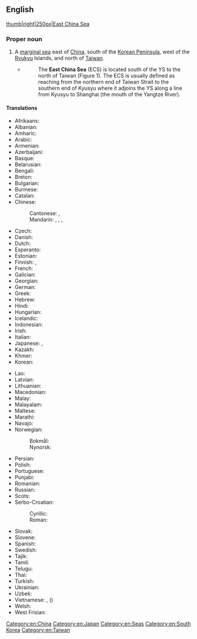 ==English==
{{wikipedia}}
{{commonscat}}
[[image:East China Sea.jpg|thumb|right|250px|East China Sea]]

===Proper noun===
{{en-proper noun|head=[[east|East]] [[China]] [[sea|Sea]]}}

# A [[marginal sea]] east of [[China]], south of the [[Korean Peninsula]], west of the [[Ryukyu]] Islands, and north of [[Taiwan]].
#* {{quote-book
|en
|url=https://archive.org/details/airseainteractio00kuni/
|year=1998
|title=AIR-SEA INTERACTIONS AND WATER MASS STRUCTURE OF THE EAST CHINA SEA AND YELLOW SEA
|author=Akira Kuninaka
|publisher={{w|Naval Postgraduate School}}
|page=[https://archive.org/details/airseainteractio00kuni/page/n16 1]}}
#*:The '''East China Sea''' (ECS) is located south of the YS to the north of Taiwan (Figure 1). The ECS is usually defined as reaching from the northern end of Taiwan Strait to the southern end of Kyusyu where it adjoins the YS along a line from Kyusyu to Shanghai (the mouth of the Yangtze River).

====Translations====
{{trans-top|a sea}}
* Afrikaans: {{t|af|Oos-Chinese See}}
* Albanian: {{t|sq|Deti i Kinës Lindore}}
* Amharic: {{t|am|ምሥራቅ ቻይና ባሕር}}
* Arabic: {{t|ar|بَحْر الصِّين الشَّرْقِيّ|m}}
* Armenian: {{t+|hy|Արևելաչինական ծով}}
* Azerbaijani: {{t|az|Şərqi Çin dənizi}}
* Basque: {{t|eu|Ekialdeko Txinako itsasoa}}
* Belarusian: {{t|be|Усхо́дне-Кіта́йскае мора|n}}
* Bengali: {{t|bn|পূর্ব চীন সাগর}}
* Breton: {{t|br|Mor Reter Sina|m}}
* Bulgarian: {{t|bg|Източнокитайско море|n}}
* Burmese: {{t|my|အရှေ့တရုတ်ပင်လယ်}}
* Catalan: {{t|ca|mar de la Xina Oriental|f}}
* Chinese:
*: Cantonese: {{t|yue|東海}}, {{t|yue|东海|tr=dung1 hoi2}}
*: Mandarin: {{t+|cmn|東海}}, {{t+|cmn|东海|tr=Dōnghǎi}}, {{t+|cmn|東中國海}}, {{t+|cmn|东中国海|tr=Dōng Zhōngguó Hǎi}} {{qualifier|uncommon}}
* Czech: {{t|cs|Východočínské moře|n}}
* Danish: {{t|da|Østkinesiske Hav|n}}
* Dutch: {{t|nl|Oost-Chinese Zee}}
* Esperanto: {{t|eo|Orientĉina maro}}
* Estonian: {{t|et|Ida-Hiina meri}}
* Finnish: {{t|fi|Itä-Kiinanmeri}}, {{t|fi|Itä-Kiinan meri}}
* French: {{t+|fr|mer de Chine orientale|f}}
* Galician: {{t|gl|mar da China Oriental|m}}
* Georgian: {{t|ka|აღმოსავლეთ ჩინეთის ზღვა}}
* German: {{t+|de|Ostchinesisches Meer|n}}
* Greek: {{t|el|Θάλασσα της Ανατολικής Κίνας|f}}
* Hebrew: {{t|he|ים סין המזרחי|m|tr=yám sin ha-mizrakhí}}
* Hindi: {{t|hi|पूर्वी चीन सागर}}
* Hungarian: {{t+|hu|Kelet-kínai-tenger}}
* Icelandic: {{t|is|Austur-Kínahaf|n}}
* Indonesian: {{t|id|Laut Tiongkok Timur}}
* Irish: {{t|ga|Muir na Síne Thoir|f}}
* Italian: {{t|it|Mar Cinese Orientale|m}}
* Japanese: {{t|ja|東シナ海|tr=ひがしシナかい, Higashi Shina-kai}}, {{t|ja|東支那海|tr=ひがしシナかい, Higashi Shina-kai}}
* Kazakh: {{t|kk|Шығыс Қытай теңізі}}
* Khmer: {{t|km|សមុទ្រចិនខាងកើត}}
* Korean: {{t|ko|^동중국해(東中國海)}}
{{trans-mid}}
* Lao: {{t+|lo|ທະເລຈີນຕາເວັນອອກ}}
* Latvian: {{t|lv|Austrumķīnas jūra|f}}
* Lithuanian: {{t|lt|Rytų Kinijos jūra|f}}
* Macedonian: {{t|mk|Источнокинеско Море|n}}
* Malay: {{t|ms|Laut China Timur}}
* Malayalam: {{t|ml|കിഴക്കൻ ചൈനാക്കടൽ}}
* Maltese: {{t|mt|Baħar Ċiniż Lvant|m}}
* Marathi: {{t|mr|पूर्व चीन समुद्र}}
* Navajo: {{t|nv|Tónteel náátsʼósí}}
* Norwegian:
*: Bokmål: {{t|nb|Øst-Kina-havet|n}}
*: Nynorsk: {{t|nn|Austkinahavet|n}}
* Persian: {{t|fa|دریای چین شرقی|tr=daryâ-ye čin šarqi}}
* Polish: {{t+|pl|Morze Wschodniochińskie|n}}
* Portuguese: {{t|pt|Mar da China Oriental|m}}
* Punjabi: {{t|pa|ਪੂਰਬੀ ਚੀਨ ਸਮੁੰਦਰ}}
* Romanian: {{t|ro|Marea Chinei de Est}}
* Russian: {{t|ru|Восто́чно-Кита́йское мо́ре|n}}
* Scots: {{t|sco|East Cheenae Sea}}
* Serbo-Croatian:
*: Cyrillic: {{t|sh|Источнокинеско море|n}}
*: Roman: {{t|sh|Istočnokinesko more|n}}
* Slovak: {{t|sk|Východočínské more|n}}
* Slovene: {{t|sl|Vzhodnokitajsko morje|n}}
* Spanish: {{t|es|mar de China Oriental|m}}
* Swedish: {{t|sv|Östkinesiska havet|n}}
* Tajik: {{t|tg|Баҳри Шарқи Хитой}}
* Tamil: {{t|ta|கிழக்கு சீனக்கடல்}}
* Telugu: {{t|te|తూర్పు చైనా సముద్రం}}
* Thai: {{t|th|ทะเลจีนตะวันออก|tr=tá-lee-jiin-dtà-wan-ɔ̀ɔk}}
* Turkish: {{t+|tr|Doğu Çin Denizi}}
* Ukrainian: {{t|uk|Східнокитайське море|n}}
* Uzbek: {{t|uz|Sharqiy Xitoy dengizi}}
* Vietnamese: {{t|vi|Biển Hoa Đông}}, {{t|vi|Đông Hải}} ({{t|vi|東海}})
* Welsh: {{t|cy|Môr Dwyrain Tsieina|m}}
* West Frisian: {{t|fy|Eastsineeske See}}
{{trans-bottom}}

[[Category:en:China]]
[[Category:en:Japan]]
[[Category:en:Seas]]
[[Category:en:South Korea]]
[[Category:en:Taiwan]]